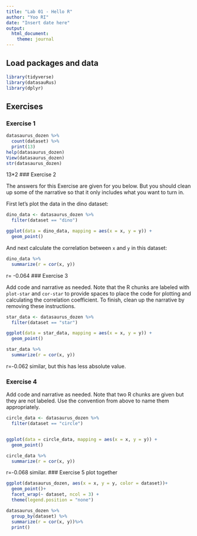 ```yaml
---
title: "Lab 01 - Hello R"
author: "Yoo RI"
date: "Insert date here"
output: 
  html_document: 
    theme: journal
---
```



## Load packages and data

```r
library(tidyverse) 
library(datasauRus)
library(dplyr)
```

## Exercises

### Exercise 1

```r

datasaurus_dozen %>%
  count(dataset) %>%
  print(13)
help(datasaurus_dozen)
View(datasaurus_dozen)
str(datasaurus_dozen)
```
 13*2
### Exercise 2

The answers for this Exercise are given for you below.
But you should clean up some of the narrative so that it only includes what you want to turn in.


First let's plot the data in the dino dataset:

```r
dino_data <- datasaurus_dozen %>%
  filter(dataset == "dino")

ggplot(data = dino_data, mapping = aes(x = x, y = y)) +
  geom_point()
```

And next calculate the correlation between `x` and `y` in this dataset:

```r
dino_data %>%
  summarize(r = cor(x, y))
```
r= -0.064
### Exercise 3

Add code and narrative as needed.
Note that the R chunks are labeled with `plot-star` and `cor-star` to provide spaces to place the code for plotting and calculating the correlation coefficient.
To finish, clean up the narrative by removing these instructions.



```r
star_data <- datasaurus_dozen %>%
  filter(dataset == "star")

ggplot(data = star_data, mapping = aes(x = x, y = y)) +
  geom_point()

```



```r
star_data %>%
  summarize(r = cor(x, y))

```
r=-0.062 similar, but this has less absolute value. 

### Exercise 4

Add code and narrative as needed.
Note that two R chunks are given but they are not labeled.
Use the convention from above to name them appropriately.

```r
circle_data <- datasaurus_dozen %>%
  filter(dataset == "circle")


ggplot(data = circle_data, mapping = aes(x = x, y = y)) +
  geom_point()
```

```r
circle_data %>%
  summarize(r = cor(x, y))


```
r=-0.068
similar. 
### Exercise 5
plot together
```r
ggplot(datasaurus_dozen, aes(x = x, y = y, color = dataset))+
  geom_point()+
  facet_wrap(~ dataset, ncol = 3) +
  theme(legend.position = "none")
```

```r
datasaurus_dozen %>%
  group_by(dataset) %>%
  summarize(r = cor(x, y))%>%
  print()
```

